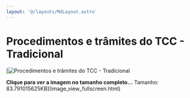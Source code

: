 ```yaml
---
layout: '@/layouts/MdLayout.astro'
---
```






Procedimentos e trâmites do TCC - Tradicional
=============================================







[<Image src="https://arapiraca.ufal.br/graduacao/ciencia-da-computacao/documentos/tcc/fluxograma_tcc.png/%40%40images/94401d90-3e5a-469c-9678-179d6f7a2e87.png" alt="Procedimentos e trâmites do TCC - Tradicional" inferSize />




**Clique para ver a imagem no tamanho completo…**
Tamanho: 83.791015625KB](image_view_fullscreen.html)







